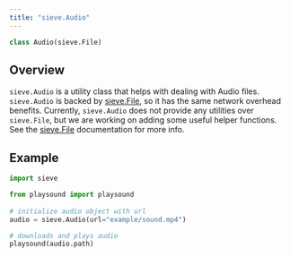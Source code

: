 ```yaml
---
title: "sieve.Audio"
---
```


```python
class Audio(sieve.File)
```

## Overview

`sieve.Audio` is a utility class that helps with dealing with Audio files. `sieve.Audio` is backed by [sieve.File](/reference-v2/sdk/types/file), so it has the same network overhead benefits. Currently, `sieve.Audio` does not provide any utilities over `sieve.File`, but we are working on adding some useful helper functions. See the [sieve.File](/reference-v2/sdk/types/file) documentation for more info.

## Example

```python
import sieve

from playsound import playsound
 
# initialize audio object with url
audio = sieve.Audio(url="example/sound.mp4")

# downloads and plays audio
playsound(audio.path) 
```
